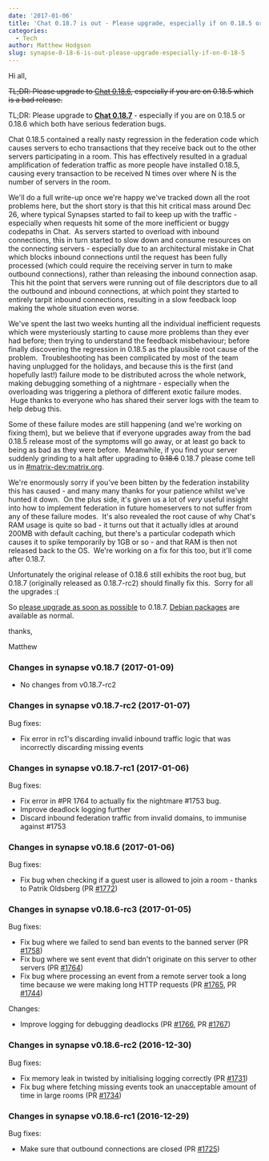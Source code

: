 ```yaml
---
date: '2017-01-06'
title: 'Chat 0.18.7 is out - Please upgrade, especially if on 0.18.5 or 0.18.6.'
categories:
  - Tech
author: Matthew Hodgson
slug: synapse-0-18-6-is-out-please-upgrade-especially-if-on-0-18-5
---
```


Hi all,

<del>TL;DR: Please upgrade to <a href="https://github.com/matrix-org/synapse/releases/tag/v0.18.6">Chat 0.18.6</a>, especially if you are on 0.18.5 which is a bad release.</del>

TL;DR: Please upgrade to <strong><a href="https://github.com/matrix-org/synapse/releases/tag/v0.18.7">Chat 0.18.7</a> </strong>- especially if you are on 0.18.5 or 0.18.6 which both have serious federation bugs.

Chat 0.18.5 contained a really nasty regression in the federation code which causes servers to echo transactions that they receive back out to the other servers participating in a room. This has effectively resulted in a gradual amplification of federation traffic as more people have installed 0.18.5, causing every transaction to be received N times over where N is the number of servers in the room.

We'll do a full write-up once we're happy we've tracked down all the root problems here, but the short story is that this hit critical mass around Dec 26, where typical Synapses started to fail to keep up with the traffic - especially when requests hit some of the more inefficient or buggy codepaths in Chat.  As servers started to overload with inbound connections, this in turn started to slow down and consume resources on the connecting servers - especially due to an architectural mistake in Chat which blocks inbound connections until the request has been fully processed (which could require the receiving server in turn to make outbound connections), rather than releasing the inbound connection asap.  This hit the point that servers were running out of file descriptors due to all the outbound and inbound connections, at which point they started to entirely tarpit inbound connections, resulting in a slow feedback loop making the whole situation even worse.

We've spent the last two weeks hunting all the individual inefficient requests which were mysteriously starting to cause more problems than they ever had before; then trying to understand the feedback misbehaviour; before finally discovering the regression in 0.18.5 as the plausible root cause of the problem.  Troubleshooting has been complicated by most of the team having unplugged for the holidays, and because this is the first (and hopefully last!) failure mode to be distributed across the whole network, making debugging something of a nightmare - especially when the overloading was triggering a plethora of different exotic failure modes.  Huge thanks to everyone who has shared their server logs with the team to help debug this.

Some of these failure modes are still happening (and we're working on fixing them), but we believe that if everyone upgrades away from the bad 0.18.5 release most of the symptoms will go away, or at least go back to being as bad as they were before.  Meanwhile, if you find your server suddenly grinding to a halt after upgrading to <del>0.18.6</del> 0.18.7 please come tell us in <a href="https://to.chat.dingshunyu.top/#/#matrix-dev:matrix.org">#matrix-dev:matrix.org</a>.

We're enormously sorry if you've been bitten by the federation instability this has caused - and many many thanks for your patience whilst we've hunted it down.  On the plus side, it's given us a lot of *very* useful insight into how to implement federation in future homeservers to not suffer from any of these failure modes.  It's also revealed the root cause of why Chat's RAM usage is quite so bad - it turns out that it actually idles at around 200MB with default caching, but there's a particular codepath which causes it to spike temporarily by 1GB or so - and that RAM is then not released back to the OS.  We're working on a fix for this too, but it'll come after 0.18.7.

Unfortunately the original release of 0.18.6 still exhibits the root bug, but 0.18.7 (originally released as 0.18.7-rc2) should finally fix this.  Sorry for all the upgrades :(

So <a href="https://github.com/matrix-org/synapse/releases/tag/v0.18.7">please upgrade as soon as possible</a> to 0.18.7.  <a href="/packages/debian">Debian packages</a> are available as normal.

thanks,

Matthew

<div class="markdown-body">

<h3>Changes in synapse v0.18.7 (2017-01-09)</h3>

<ul>
<li>No changes from v0.18.7-rc2</li>
</ul>

<h3>Changes in synapse v0.18.7-rc2 (2017-01-07)</h3>
Bug fixes:
<ul>
 	<li>Fix error in rc1's discarding invalid inbound traffic logic that was incorrectly discarding missing events
</li>
</ul>

<h3>Changes in synapse v0.18.7-rc1 (2017-01-06)</h3>
Bug fixes:
<ul>
 	<li>Fix error in #PR 1764 to actually fix the nightmare #1753 bug.
</li>
 	<li>Improve deadlock logging further
</li>
 	<li>Discard inbound federation traffic from invalid domains, to immunise 
against #1753
</li>
</ul>
<h3>Changes in synapse v0.18.6 (2017-01-06)</h3>
Bug fixes:
<ul>
 	<li>Fix bug when checking if a guest user is allowed to join a room - thanks to Patrik Oldsberg (PR <a class="issue-link js-issue-link" title="handlers/room_member: fix guest access check when joining rooms" href="https://github.com/matrix-org/synapse/pull/1772" data-id="199209215" data-error-text="Failed to load issue title" data-permission-text="Issue title is private">#1772</a>)</li>
</ul>
<h3>Changes in synapse v0.18.6-rc3 (2017-01-05)</h3>
Bug fixes:
<ul>
 	<li>Fix bug where we failed to send ban events to the banned server (PR <a class="issue-link js-issue-link" href="https://github.com/matrix-org/synapse/pull/1758" data-url="https://github.com/matrix-org/synapse/issues/1758" data-id="198709898" data-error-text="Failed to load issue title" data-permission-text="Issue title is private">#1758</a>)</li>
 	<li>Fix bug where we sent event that didn't originate on this server to other servers (PR <a class="issue-link js-issue-link" href="https://github.com/matrix-org/synapse/pull/1764" data-url="https://github.com/matrix-org/synapse/issues/1764" data-id="198934605" data-error-text="Failed to load issue title" data-permission-text="Issue title is private">#1764</a>)</li>
 	<li>Fix bug where processing an event from a remote server took a long time because we were making long HTTP requests (PR <a class="issue-link js-issue-link" href="https://github.com/matrix-org/synapse/pull/1765" data-url="https://github.com/matrix-org/synapse/issues/1765" data-id="198940353" data-error-text="Failed to load issue title" data-permission-text="Issue title is private">#1765</a>, PR <a class="issue-link js-issue-link" href="https://github.com/matrix-org/synapse/pull/1744" data-url="https://github.com/matrix-org/synapse/issues/1744" data-id="198236017" data-error-text="Failed to load issue title" data-permission-text="Issue title is private">#1744</a>)</li>
</ul>
Changes:
<ul>
 	<li>Improve logging for debugging deadlocks (PR <a class="issue-link js-issue-link" href="https://github.com/matrix-org/synapse/pull/1766" data-url="https://github.com/matrix-org/synapse/issues/1766" data-id="198946790" data-error-text="Failed to load issue title" data-permission-text="Issue title is private">#1766</a>, PR <a class="issue-link js-issue-link" href="https://github.com/matrix-org/synapse/pull/1767" data-url="https://github.com/matrix-org/synapse/issues/1767" data-id="198958245" data-error-text="Failed to load issue title" data-permission-text="Issue title is private">#1767</a>)</li>
</ul>
<h3>Changes in synapse v0.18.6-rc2 (2016-12-30)</h3>
Bug fixes:
<ul>
 	<li>Fix memory leak in twisted by initialising logging correctly (PR <a class="issue-link js-issue-link" href="https://github.com/matrix-org/synapse/pull/1731" data-url="https://github.com/matrix-org/synapse/issues/1731" data-id="198134635" data-error-text="Failed to load issue title" data-permission-text="Issue title is private">#1731</a>)</li>
 	<li>Fix bug where fetching missing events took an unacceptable amount of time in large rooms (PR <a class="issue-link js-issue-link" href="https://github.com/matrix-org/synapse/pull/1734" data-url="https://github.com/matrix-org/synapse/issues/1734" data-id="198178611" data-error-text="Failed to load issue title" data-permission-text="Issue title is private">#1734</a>)</li>
</ul>
<h3>Changes in synapse v0.18.6-rc1 (2016-12-29)</h3>
Bug fixes:
<ul>
 	<li>Make sure that outbound connections are closed (PR <a class="issue-link js-issue-link" title="Wrap connections in an N minute timeout to ensure they get reaped correctly" href="https://github.com/matrix-org/synapse/pull/1725" data-id="197934419" data-error-text="Failed to load issue title" data-permission-text="Issue title is private">#1725</a>)</li>
</ul>
</div>